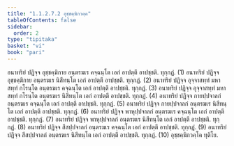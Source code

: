 ```yaml
---
title: "1.1.2.7.2 อุชฺชคฺฆิกวคฺค"
tableOfContents: false
sidebar:
  order: 2
type: "tipitaka"
basket: "vi"
book: "pari"
---
```



<DynamicBreadcrumb />

<Division number="176" book="pari">

<Paragraph number="502" book="pari">
อนาทริยํ ปฏิจฺจ อุชฺชคฺฆิกาย อนฺตรฆเร คจฺฉนฺโต เอกํ อาปตฺตึ อาปชฺชติ. ทุกฺกฏํ. (1)
</Paragraph>

<Paragraph number="503" book="pari">
อนาทริยํ ปฏิจฺจ อุชฺชคฺฆิกาย อนฺตรฆเร นิสีทนฺโต เอกํ อาปตฺตึ อาปชฺชติ. ทุกฺกฏํ. (2)
</Paragraph>

<Paragraph number="504" book="pari">
อนาทริยํ ปฏิจฺจ อุจฺจาสทฺทํ มหาสทฺทํ กโรนฺโต อนฺตรฆเร คจฺฉนฺโต เอกํ อาปตฺตึ อาปชฺชติ. ทุกฺกฏํ. (3)
</Paragraph>

<Paragraph number="505" book="pari">
อนาทริยํ ปฏิจฺจ อุจฺจาสทฺทํ มหาสทฺทํ กโรนฺโต อนฺตรฆเร นิสีทนฺโต เอกํ อาปตฺตึ อาปชฺชติ. ทุกฺกฏํ. (4)
</Paragraph>

<Paragraph number="506" book="pari">
อนาทริยํ ปฏิจฺจ กายปฺปจาลกํ อนฺตรฆเร คจฺฉนฺโต เอกํ อาปตฺตึ อาปชฺชติ. ทุกฺกฏํ. (5)
</Paragraph>

<Paragraph number="507" book="pari">
อนาทริยํ ปฏิจฺจ กายปฺปจาลกํ อนฺตรฆเร นิสีทนฺโต เอกํ อาปตฺตึ อาปชฺชติ. ทุกฺกฏํ. (6)
</Paragraph>

<Paragraph number="508" book="pari">
อนาทริยํ ปฏิจฺจ พาหุปฺปจาลกํ อนฺตรฆเร คจฺฉนฺโต เอกํ อาปตฺตึ อาปชฺชติ. ทุกฺกฏํ. (7)
</Paragraph>

<Paragraph number="509" book="pari">
อนาทริยํ ปฏิจฺจ พาหุปฺปจาลกํ อนฺตรฆเร นิสีทนฺโต เอกํ อาปตฺตึ อาปชฺชติ. ทุกฺกฏํ. (8)
</Paragraph>

<Paragraph number="510" book="pari">
อนาทริยํ ปฏิจฺจ สีสปฺปจาลกํ อนฺตรฆเร คจฺฉนฺโต เอกํ อาปตฺตึ อาปชฺชติ. ทุกฺกฏํ. (9)
</Paragraph>

<Paragraph number="511" book="pari">
อนาทริยํ ปฏิจฺจ สีสปฺปจาลกํ อนฺตรฆเร นิสีทนฺโต เอกํ อาปตฺตึ อาปชฺชติ. ทุกฺกฏํ. (10)

</Paragraph>
</Division>

<Paragraph number="512" type="center" book="pari">
อุชฺชคฺฆิกวคฺโค ทุติโย.
</Paragraph>